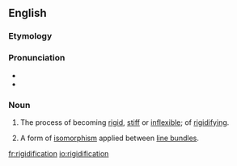 ==English==


===Etymology===

{{suffix|rigid|ification}}

===Pronunciation===

*{{IPA|ɹɪˌdʒɪdɪfɪˈkeɪʃən}}
*{{rhymes|eɪʃən}}

===Noun===
{{en-noun}}

# {{context|uncountable}} The process of becoming [[rigid]], [[stiff]] or [[inflexible]]; of [[rigidify]]ing.
# {{context|geometry}} A form of [[isomorphism]] applied between [[line bundle]]s.

[[fr:rigidification]]
[[io:rigidification]]